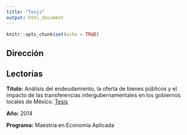 ```yaml
---
title: "Tesis"
output: html_document
---
```


```r
knitr::opts_chunk$set(echo = TRUE)
```

## Dirección



## Lectorias

**Titulo:** Análisis del endeudamiento, la oferta de bienes públicos y el impacto de las transferencias intergubernamentales en los gobiernos locales de México.  [Tesis](https://colef.repositorioinstitucional.mx/jspui/handle/1014/352)

**Año:** 2014

**Programa:** Maestría en Economía Aplicada


